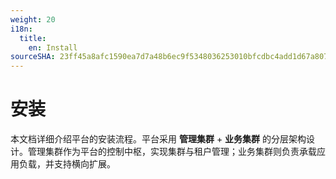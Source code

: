 ```yaml
---
weight: 20
i18n:
  title:
    en: Install
sourceSHA: 23ff45a8afc1590ea7d7a48b6ec9f5348036253010bfcdbc4add1d67a807383b
---
```


# 安装

<Overview />

本文档详细介绍平台的安装流程。平台采用 **管理集群** + **业务集群** 的分层架构设计。管理集群作为平台的控制中枢，实现集群与租户管理；业务集群则负责承载应用负载，并支持横向扩展。
